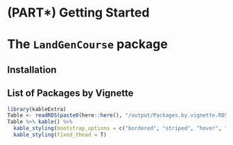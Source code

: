 # (PART\*) Getting Started {-}

# The `LandGenCourse` package {#Week001}

## Installation

## List of Packages by Vignette


```r
library(kableExtra)
Table <- readRDS(paste0(here::here(), "/output/Packages.by.vignette.RDS"))
Table %>% kable() %>%
  kable_styling(bootstrap_options = c("bordered", "striped", "hover", "condensed", "responsive")) %>%
  kable_styling(fixed_thead = T)
```
